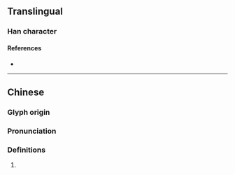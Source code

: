 {{character info/new}}
==Translingual==

===Han character===
{{Han char|rn=86|rad=火|as=05|sn=9|four=|canj=FUU|ids=⿰火出}}

====References====
* {{Han ref|kx=0668.180|dkj=18947|dj=1077.190|hdz=32197.120|uh=70AA|ud=28842}}

----

==Chinese==
{{zh-forms}}

===Glyph origin===
{{Han etym}}

===Pronunciation===
{{zh-pron
|m=zhuō
|c=
|mn=
|mc=y
|oc=y
|cat=
}}

===Definitions===
{{zh-hanzi}}

# {{rfdef|zh}}